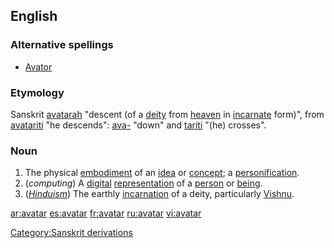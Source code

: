 ==English==

===Alternative spellings===
* [[Avator]]

===Etymology===
Sanskrit [[avatarah]] "descent (of a [[deity]] from [[heaven]] in [[incarnate]] form)", from [[avatariti]] "he descends": [[ava-]] "down" and [[tariti]] "(he) crosses".

===Noun===
{{en-noun}}

# The physical [[embodiment]] of an [[idea]] or [[concept]]; a [[personification]].
# (''computing'') A [[digital]] [[representation]] of a [[person]] or [[being]].
# (''[[Hinduism]]'') The earthly [[incarnation]] of a deity, particularly [[Vishnu]].

[[Category:Sanskrit derivations]]

[[ar:avatar]]
[[es:avatar]]
[[fr:avatar]]
[[ru:avatar]]
[[vi:avatar]]
